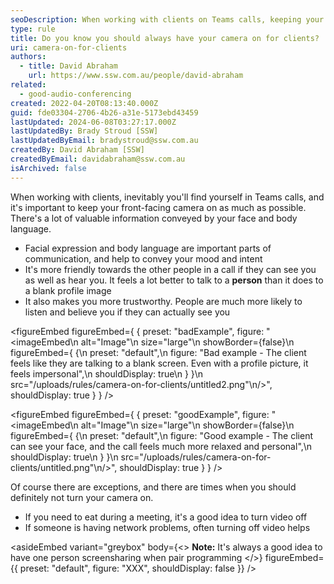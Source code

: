 ```yaml
---
seoDescription: When working with clients on Teams calls, keeping your camera on conveys valuable information and builds trust through facial expressions and body language.
type: rule
title: Do you know you should always have your camera on for clients?
uri: camera-on-for-clients
authors:
  - title: David Abraham
    url: https://www.ssw.com.au/people/david-abraham
related:
  - good-audio-conferencing
created: 2022-04-20T08:13:40.000Z
guid: fde03304-2706-4b26-a31e-5173ebd43459
lastUpdated: 2024-06-08T03:27:17.000Z
lastUpdatedBy: Brady Stroud [SSW]
lastUpdatedByEmail: bradystroud@ssw.com.au
createdBy: David Abraham [SSW]
createdByEmail: davidabraham@ssw.com.au
isArchived: false
---
```


When working with clients, inevitably you'll find yourself in Teams calls, and it's important to keep your front-facing camera on as much as possible. There's a lot of valuable information conveyed by your face and body language.

* Facial expression and body language are important parts of communication, and help to convey your mood and intent
* It's more friendly towards the other people in a call if they can see you as well as hear you. It feels a lot better to talk to a **person** than it does to a blank profile image
* It also makes you more trustworthy. People are much more likely to listen and believe you if they can actually see you

<figureEmbed figureEmbed={ {
  preset: "badExample",
  figure: "<imageEmbed\n  alt=\"Image\"\n  size=\"large\"\n  showBorder={false}\n  figureEmbed={ {\n    preset: \"default\",\n    figure: \"Bad example - The client feels like they are talking to a blank screen. Even with a profile picture, it feels impersonal\",\n    shouldDisplay: true\n  } }\n  src=\"/uploads/rules/camera-on-for-clients/untitled2.png\"\n/>",
  shouldDisplay: true
} } />


<figureEmbed figureEmbed={ {
  preset: "goodExample",
  figure: "<imageEmbed\n  alt=\"Image\"\n  size=\"large\"\n  showBorder={false}\n  figureEmbed={ {\n    preset: \"default\",\n    figure: \"Good example - The client can see your face, and the call feels much more relaxed and personal\",\n    shouldDisplay: true\n  } }\n  src=\"/uploads/rules/camera-on-for-clients/untitled.png\"\n/>",
  shouldDisplay: true
} } />


Of course there are exceptions, and there are times when you should definitely not turn your camera on.

* If you need to eat during a meeting, it's a good idea to turn video off
* If someone is having network problems, often turning off video helps

<asideEmbed
  variant="greybox"
  body={<>
    **Note:** It's always a good idea to have one person screensharing when pair programming
  </>}
  figureEmbed={{
    preset: "default",
    figure: "XXX",
    shouldDisplay: false
  }}
/>
